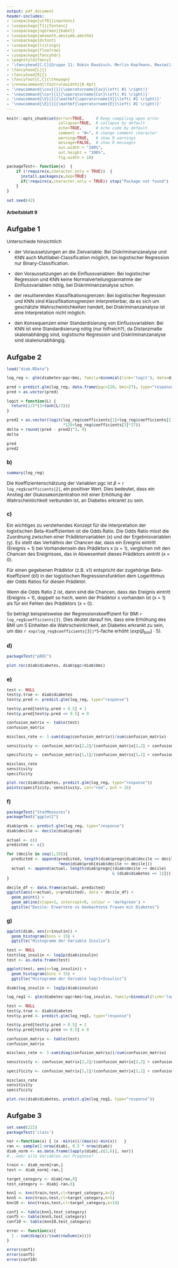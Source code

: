 ---
output: pdf_document
header-includes: 
- \usepackage[utf8]{inputenc}
- \usepackage[T1]{fontenc}
- \usepackage[ngerman]{babel}
- \usepackage{amsmath,amssymb,amsthm}
- \usepackage{dsfont}
- \usepackage{listings}
- \usepackage{floatrow}
- \usepackage{fancyhdr}
- \pagestyle{fancy}
- '\fancyhead[C,C]{Gruppe 11: Robin Baudisch, Merlin Kopfmann, Maximilian Neudert}'
- \fancyhead[L]{}
- \fancyhead[R]{}
- \fancyfoot[C,C]{\thepage}
- \renewcommand{\footrulewidth}{0.4pt}
- '\newcommand{\cov}[1]{\operatorname{Cov}\left( #1 \right)}'
- '\newcommand{\cor}[1]{\operatorname{Cor}\left( #1 \right)}'
- '\newcommand{\V}[1]{\mathbf{\operatorname{V}}\left( #1 \right)}'
- '\newcommand{\E}[1]{\mathbf{\operatorname{E}}\left( #1 \right)}'
---

<style type="text/css">
body{
  font-size: 12px;
}
h1 {
  font-size: 18px;
}
h1 {
  font-size: 14px;
}
h1 {
  font-size: 12px;
}
</style>

```{r global_options, include=FALSE}
knitr::opts_chunk$set(error=TRUE,     # Keep compiling upon error
                      collapse=TRUE,  # collapse by default
                      echo=TRUE,      # echo code by default
                      comment = "#>", # change comment character
                      warning=TRUE,   # show R warnings
                      message=FALSE,  # show R messages
                      out.width = "100%",
                      out.height = "100%",
                      fig.width = 10)

packageTest<- function(x)  {
    if (!require(x,character.only = TRUE))  {
      install.packages(x,dep=TRUE)
      if(!require(x,character.only = TRUE)) stop("Package not found")
    }
}
```

<!---** Hochschule Darmstadt | Studiengang Data Science | Sommersemester 2019 **--->

```{r}
set.seed(42)
```

# Arbeitsblatt 9

## Aufgabe 1
Unterschiede hinsichtlich

  * der Voraussetzungen an die Zielvariable:
      Bei Diskriminanzanalyse und KNN auch Multilabel-Classification möglich, bei logistischer Regression nur Binary-Classification.
      
  * den Voraussetzungen an die Einflussvariablen:
      Bei logistischer Regression und KNN keine Normalverteilungsannahme der Einflussvariablen nötig, bei Diskriminanzanalyse schon.
  
  * der resultierenden Klassifikationsgrenzen:
      Bei logistischer Regression und KNN sind Klassifikationsgrenzen interpretierbar, da es sich um geschätzte Wahrscheinlichkeiten handelt, bei        Diskriminanzanalyse ist eine Interpretation nicht möglich.
      
  * den Konsequenzen einer Standardisierung von Einflussvariablen:
      Bei KNN ist eine Standardisierung nötig (nur hilfreich?), da Distanzmaße skalenabhängig sind, logistische Regression und Diskriminanzanalyse sind skalenunabhängig.

## Aufgabe 2

```{r}
load("diab.RData")

log_reg <- glm(diabetes~pgc+bmi, family=binomial(link='logit'), data=diab)

pred = predict.glm(log_reg, data.frame(pgc=120, bmi=27), type="response")[1]
pred = as.vector(pred)

logit = function(L) {
  return(1/2*(1+tanh(L/2)))
}

pred2 = as.vector(logit(log_reg$coefficients[1]+log_reg$coefficients[2]
                        *120+log_reg$coefficients[3]*27))
delta = round((pred - pred2)^2, 4)
delta

pred
pred2
```

### b)
```{r}
summary(log_reg)
```

Die Koeffizientenschätzung der Variablen pgc ist $\beta$ = `r log_reg$coefficients[2]`, ein positiver Wert. Dies bedeutet, dass ein Anstieg der Glukosekonzentration mit einer Erhöhung der Wahrscheinlichkeit verbunden ist, an Diabetes erkrankt zu sein.

### c)
Ein wichtiges zu verstehendes Konzept für die Interpretation der logistischen Beta-Koeffizienten ist die Odds Ratio. Die Odds Ratio misst die Zuordnung zwischen einer Prädiktorvariablen (x) und der Ergebnisvariablen (y). Es stellt das Verhältnis der Chancen dar, dass ein Ereignis eintritt (Ereignis = 1) bei Vorhandensein des Prädiktors x (x = 1), verglichen mit den Chancen des Ereignisses, das in Abwesenheit dieses Prädiktors eintritt (x = 0).

Für einen gegebenen Prädiktor (z.B. x1) entspricht der zugehörige Beta-Koeffizient (b1) in der logistischen Regressionsfunktion dem Logarithmus der Odds Ratios für diesen Prädiktor.

Wenn die Odds Ratio 2 ist, dann sind die Chancen, dass das Ereignis eintritt (Ereignis = 1), doppelt so hoch, wenn der Prädiktor x vorhanden ist (x = 1) als für ein Fehlen des Prädiktors (x = 0).

So beträgt beispielsweise der Regressionskoeffizient für BMI `r log_reg$coefficients[3]`. Dies deutet darauf hin, dass eine Erhöhung des BMI um 5 Einheiten die Wahrscheinlichkeit, an Diabetes erkrankt zu sein, um das `r exp(log_reg$coefficients[3])*5`-fache erhöht $\left(exp(\beta_{bmi})\cdot5\right)$.


### d)
```{r}
packageTest("pROC")

plot.roc(diab$diabetes, diab$pgc+diab$bmi)
```

### e)

```{r}
test <- NULL
test$y.true <- diab$diabetes
test$y.pred <- predict.glm(log_reg, type="response")

test$y.pred[test$y.pred > 0.5] = 1
test$y.pred[test$y.pred <= 0.5] = 0

confusion_matrix <- table(test)
confusion_matrix

misclass_rate <- 1-sum(diag(confusion_matrix))/sum(confusion_matrix)

sensitivity <- confusion_matrix[2,2]/(confusion_matrix[2,2] + confusion_matrix[2,2])

specificity <- confusion_matrix[1,1]/(confusion_matrix[1,1] + confusion_matrix[1,2])

misclass_rate
sensitivity
specificity

plot.roc(diab$diabetes, predict.glm(log_reg, type="response"))
points(specificity, sensitivity, col="red", pch = 16)
```

### f)
```{r}
packageTest("StatMeasures")
packageTest("ggplot2")

diab$prob <- predict.glm(log_reg, type="response")
diab$decile <- decile(diab$prob)

actual <- c()
predicted <- c()

for (decile in seq(1,10)){
  predicted <- append(predicted, length(diab$pregn[diab$decile == decile])
                      *mean(diab$prob[diab$decile == decile]))
  actual <- append(actual, length(diab$pregn[(diab$decile == decile) 
                                             & (diab$diabetes == 1)]))
}

decile_df <- data.frame(actual, predicted)
ggplot(aes(x=actual, y=predicted), data = decile_df) +
  geom_point() +
  geom_abline(slope=1, intercept=0, colour = 'darkgreen') +
  ggtitle("Dezile: Erwartete vs beobachtete Frauen mit Diabetes")
```

### g)
```{r}
ggplot(diab, aes(x=insulin)) + 
  geom_histogram(bins = 15) +
  ggtitle("Histogramm der Variable Insulin")

test <- NULL
test$log_insulin <- log1p(diab$insulin)
test <- as.data.frame(test)

ggplot(test, aes(x=log_insulin)) + 
  geom_histogram(bins = 15) +
  ggtitle("Histogramm der Variable log(1+Insulin)")

diab$log_insulin <- log1p(diab$insulin)

log_reg1 <- glm(diabetes~pgc+bmi+log_insulin, family=binomial(link='logit'), data=diab)

test <- NULL
test$y.true <- diab$diabetes
test$y.pred <- predict.glm(log_reg1, type="response")

test$y.pred[test$y.pred > 0.5] = 1
test$y.pred[test$y.pred <= 0.5] = 0

confusion_matrix <- table(test)
confusion_matrix

misclass_rate <- 1-sum(diag(confusion_matrix))/sum(confusion_matrix)

sensitivity <- confusion_matrix[2,2]/(confusion_matrix[2,2] + confusion_matrix[2,2])

specificity <- confusion_matrix[1,1]/(confusion_matrix[1,1] + confusion_matrix[1,2])

misclass_rate
sensitivity
specificity

plot.roc(diab$diabetes, predict.glm(log_reg1, type="response"))
```


## Aufgabe 3

```{r}
set.seed(222)
packageTest('class')

nor <-function(x) { (x -min(x))/(max(x)-min(x))   }
ran <- sample(1:nrow(diab), 0.5 * nrow(diab))
diab_norm <- as.data.frame(lapply(diab[,c(2,6)], nor))
#...oder alle Variablen zur Prognose?

train <- diab_norm[ran,]
test <- diab_norm[-ran,]

target_category <- diab[ran,8]
test_category <- diab[-ran,8]

knn1 <- knn(train,test,cl=target_category,k=1)
knn5 <- knn(train,test,cl=target_category,k=5)
knn10 <- knn(train,test,cl=target_category,k=10)

conf1 <- table(knn1,test_category)
conf5 <- table(knn5,test_category)
conf10 <- table(knn10,test_category)

error <- function(x){
  1 - sum(diag(x)/(sum(rowSums(x))))
}

error(conf1)
error(conf5)
error(conf10)
```